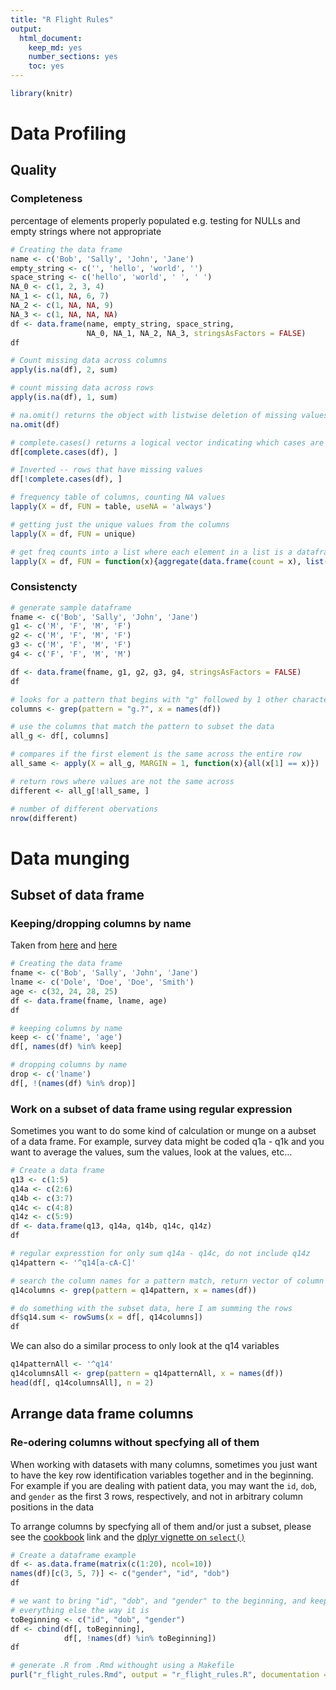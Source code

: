 ```yaml
---
title: "R Flight Rules"
output:
  html_document:
    keep_md: yes
    number_sections: yes
    toc: yes
---
```

<!-- toc -->
```r
library(knitr)
```

# Data Profiling
## Quality
### Completeness
percentage of elements properly populated e.g. testing for NULLs and empty strings where not appropriate

```r
# Creating the data frame
name <- c('Bob', 'Sally', 'John', 'Jane')
empty_string <- c('', 'hello', 'world', '')
space_string <- c('hello', 'world', ' ', ' ')
NA_0 <- c(1, 2, 3, 4)
NA_1 <- c(1, NA, 6, 7)
NA_2 <- c(1, NA, NA, 9)
NA_3 <- c(1, NA, NA, NA)
df <- data.frame(name, empty_string, space_string,
                 NA_0, NA_1, NA_2, NA_3, stringsAsFactors = FALSE)
df
```

```r
# Count missing data across columns
apply(is.na(df), 2, sum)

# count missing data across rows
apply(is.na(df), 1, sum)
```

```r
# na.omit() returns the object with listwise deletion of missing values.
na.omit(df)

# complete.cases() returns a logical vector indicating which cases are complete.
df[complete.cases(df), ]
```

```r
# Inverted -- rows that have missing values
df[!complete.cases(df), ]
```

```r
# frequency table of columns, counting NA values
lapply(X = df, FUN = table, useNA = 'always')

# getting just the unique values from the columns
lapply(X = df, FUN = unique)
```

```r
# get freq counts into a list where each element in a list is a dataframe
lapply(X = df, FUN = function(x){aggregate(data.frame(count = x), list(value = x), length)})
```

### Consistencty
```r
# generate sample dataframe
fname <- c('Bob', 'Sally', 'John', 'Jane')
g1 <- c('M', 'F', 'M', 'F')
g2 <- c('M', 'F', 'M', 'F')
g3 <- c('M', 'F', 'M', 'F')
g4 <- c('F', 'F', 'M', 'M')

df <- data.frame(fname, g1, g2, g3, g4, stringsAsFactors = FALSE)
df
```

```r
# looks for a pattern that begins with "g" followed by 1 other characters
columns <- grep(pattern = "g.?", x = names(df))

# use the columns that match the pattern to subset the data
all_g <- df[, columns]

# compares if the first element is the same across the entire row
all_same <- apply(X = all_g, MARGIN = 1, function(x){all(x[1] == x)})

# return rows where values are not the same across
different <- all_g[!all_same, ]

# number of different obervations
nrow(different)
```


# Data munging
## Subset of data frame
### Keeping/dropping columns by name
Taken from [here](http://stackoverflow.com/questions/5234117/how-to-drop-columns-by-name-in-a-data-frame) and [here](http://stackoverflow.com/questions/4605206/drop-columns-r-data-frame)
```r
# Creating the data frame
fname <- c('Bob', 'Sally', 'John', 'Jane')
lname <- c('Dole', 'Doe', 'Doe', 'Smith')
age <- c(32, 24, 28, 25)
df <- data.frame(fname, lname, age)
df
```

```r
# keeping columns by name
keep <- c('fname', 'age')
df[, names(df) %in% keep]
```

```r
# dropping columns by name
drop <- c('lname')
df[, !(names(df) %in% drop)]
```

### Work on a subset of data frame using regular expression
Sometimes you want to do some kind of calculation or munge on a aubset of a data frame.  For example, survey data might be coded q1a - q1k and you want to average the values, sum the values, look at the values, etc...

```r
# Create a data frame
q13 <- c(1:5)
q14a <- c(2:6)
q14b <- c(3:7)
q14c <- c(4:8)
q14z <- c(5:9)
df <- data.frame(q13, q14a, q14b, q14c, q14z)
df
```

```r
# regular expresstion for only sum q14a - q14c, do not include q14z
q14pattern <- '^q14[a-cA-C]'

# search the column names for a pattern match, return vector of column indices
q14columns <- grep(pattern = q14pattern, x = names(df))

# do something with the subset data, here I am summing the rows
df$q14.sum <- rowSums(x = df[, q14columns])
df
```

We can also do a similar process to only look at the q14 variables
```r
q14patternAll <- '^q14'
q14columnsAll <- grep(pattern = q14patternAll, x = names(df))
head(df[, q14columnsAll], n = 2)
```

## Arrange data frame columns
### Re-odering columns without specfying all of them
When working with datasets with many columns, sometimes you just want to have
the key row identification variables together and in the beginning.  For example
if you are dealing with patient data, you may want the `id`, `dob`, and `gender`
as the first 3 rows, respectively, and not in arbitrary column positions in the data

To arrange columns by specfying all of them and/or just a subset, please see the
[cookbook](http://www.cookbook-r.com/Manipulating_data/Reordering_the_columns_in_a_data_frame/)
link and the 
[dplyr vignette on `select()`](http://cran.rstudio.com/web/packages/dplyr/vignettes/introduction.html)
```r
# Create a dataframe example
df <- as.data.frame(matrix(c(1:20), ncol=10))
names(df)[c(3, 5, 7)] <- c("gender", "id", "dob")
df
```

```r
# we want to bring "id", "dob", and "gender" to the beginning, and keep
# everything else the way it is
toBeginning <- c("id", "dob", "gender")
df <- cbind(df[, toBeginning],
            df[, !names(df) %in% toBeginning])
df
```


```r
# generate .R from .Rmd withought using a Makefile
purl("r_flight_rules.Rmd", output = "r_flight_rules.R", documentation = 2)
```

